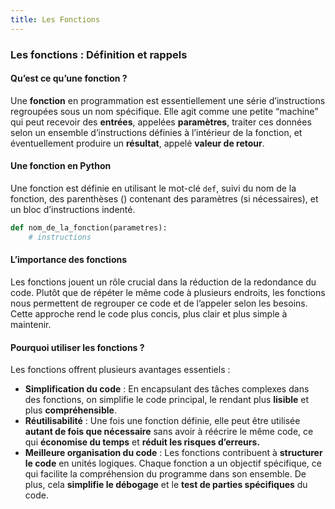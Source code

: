 ```yaml
---
title: Les Fonctions
---
```


### Les fonctions : Définition et rappels

#### Qu'est ce qu'une fonction ?

<p id=textIntro>Une **fonction** en programmation est essentiellement une série d'instructions regroupées sous un nom spécifique. Elle agit comme une petite "machine" qui peut recevoir des **entrées**, appelées **paramètres**, traiter ces données selon un ensemble d'instructions définies à l'intérieur de la fonction, et éventuellement produire un **résultat**, appelé **valeur de retour**.</p>

#### Une fonction en Python
<p id=textIntro>Une fonction est définie en utilisant le mot-clé `def`, suivi du nom de la fonction, des parenthèses () contenant des paramètres (si nécessaires), et
un bloc d'instructions indenté.</p>

```python
def nom_de_la_fonction(parametres):
    # instructions
```

#### L'importance des fonctions
<p id=textIntro>Les fonctions jouent un rôle crucial dans la réduction de la redondance du code. Plutôt que de répéter le même code à plusieurs endroits, les fonctions nous permettent de regrouper ce code et de l'appeler selon les besoins. Cette approche rend le code plus concis, plus clair et plus simple à maintenir.</p>

#### Pourquoi utiliser les fonctions ?
<p id=textIntro>Les fonctions offrent plusieurs avantages essentiels : 
<ul>
<li>**Simplification du code** : En encapsulant des tâches complexes dans des fonctions, on simplifie le code principal, le rendant plus **lisible** et plus **compréhensible**.</li>
<li>**Réutilisabilité** : Une fois une fonction définie, elle peut être utilisée **autant de fois que nécessaire** sans avoir à réécrire le même code, ce qui **économise du temps** et **réduit les risques d'erreurs.**</li>
<li>**Meilleure organisation du code** : Les fonctions contribuent à **structurer le code** en unités logiques. Chaque fonction a un objectif spécifique, ce qui facilite la compréhension du programme dans son ensemble. De plus, cela **simplifie le débogage** et le **test de parties spécifiques** du code.</li>
</ul>

</p>